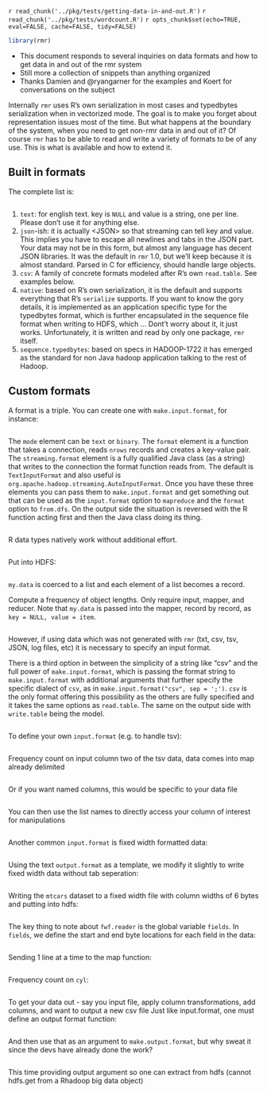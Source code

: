 `r read_chunk('../pkg/tests/getting-data-in-and-out.R')`
`r read_chunk('../pkg/tests/wordcount.R')`
`r opts_chunk$set(echo=TRUE, eval=FALSE, cache=FALSE, tidy=FALSE)`
```r
library(rmr)
```

* This document responds to several inquiries on data formats and how to get data in and out of the rmr system
* Still more a collection of snippets than anything organized
* Thanks Damien  and @ryangarner for the examples and Koert for conversations on the subject

Internally `rmr` uses R's own serialization in most cases and typedbytes serialization when in vectorized mode. The goal is to make you forget about representation issues most of the time. But what happens at the boundary of the
system, when you need to get non-rmr data in and out of it? Of course `rmr` has to be able to read and write a variety of formats to be of any use. This is what is available and how to extend it.

## Built in formats

The complete list is:
```r
```

1. `text`: for english text. key is `NULL` and value is a string, one per line. Please don't use it for anything else.
1. `json`-ish: it is actually <JSON\tJSON\n> so that streaming can tell key and value. This implies you have to escape all newlines and tabs in the JSON part. Your data may not be in this form, but almost any
language has decent JSON libraries. It was the default in `rmr` 1.0, but we'll keep because it is almost standard. Parsed in C for efficiency, should handle large objects.
1. `csv`: A family of concrete formats modeled after R's own `read.table`. See examples below.
1. `native`: based on R's own serialization, it is the default and supports everything that R's `serialize` supports. If you want to know the gory details, it is implemented as an application specific type for the typedbytes format, which is further encapsulated in the sequence file format when writing to HDFS, which ... Dont't worry about it, it just works. Unfortunately, it is written and read by only one package, `rmr` itself.
1. `sequence.typedbytes`: based on specs in HADOOP-1722 it has emerged as the standard for non Java hadoop application talking to the rest of Hadoop.


## Custom formats

A format is a triple. You can create one with `make.input.format`, for instance:
```r
```

The `mode` element can be `text` or `binary`. The `format` element is a function that takes a connection, reads `nrows` records and creates a key-value pair. The `streaming.format` element is a fully qualified Java class (as a string) that writes to the connection the format function reads from. The default is `TextInputFormat` and also useful is `org.apache.hadoop.streaming.AutoInputFormat`. Once you have these three elements you can pass them to `make.input.format` and get something out that can be used as the `input.format` option to `mapreduce` and the `format`  option to `from.dfs`. On the output side the situation is reversed with the R function acting first and then the Java class doing its thing.

```r
```

R data types natively work without additional effort.

```r
```

Put into HDFS:
```r
```
`my.data` is coerced to a list and each element of a list becomes a record.

Compute a frequency of object lengths.  Only require input, mapper, and reducer. Note that `my.data` is passed into the mapper, record by
record, as `key = NULL, value = item`. 

```r
```

However, if using data which was not generated with `rmr` (txt, csv, tsv, JSON, log files, etc) it is necessary to specify an input format. 

There is a third option in between the simplicity of a string like "csv" and the full power of `make.input.format`, which is passing the format string to `make.input.format` with additional arguments that further specify the specific dialect of `csv`, as in `make.input.format("csv", sep = ';')`. `csv` is the only format offering this possibility as the others are fully specified and it takes the same options as `read.table`. The same on the output side with `write.table` being the model.

```r
```

To define your own `input.format` (e.g. to handle tsv):


```r
```

Frequency count on input column two of the tsv data, data comes into map already delimited

```r
```

Or if you want named columns, this would be specific to your data file

```r
```

You can then use the list names to directly access your column of interest for manipulations
```r
```

Another common `input.format` is fixed width formatted data:
```r
```

Using the text `output.format` as a template, we modify it slightly to write fixed width data without tab seperation:
```r
```

Writing the `mtcars` dataset to a fixed width file with column widths of 6 bytes and putting into hdfs:
```r
```

The key thing to note about `fwf.reader` is the global variable `fields`. In `fields`, we define the start and
end byte locations for each field in the data:
```r
```

Sending 1 line at a time to the map function:
```r
```

Frequency count on `cyl`:
```r
```


To get your data out - say you input file, apply column transformations, add columns, and want to output a new csv file
Just like input.format, one must define an output format function:

```r
```

And then use that as an argument to `make.output.format`, but why sweat it since the devs have already done the work?

```r
```

This time providing output argument so one can extract from hdfs (cannot hdfs.get from a Rhadoop big data object)

```r
```

